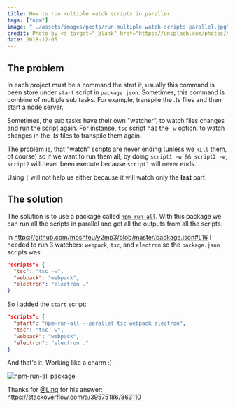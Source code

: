 ```yaml
---
title: How to run multiple watch scripts in paraller
tags: ["npm"]
image: "../assets/images/posts/run-multiple-watch-scripts-parallel.jpg"
credit: Photo by <a target="_blank" href="https://unsplash.com/photos/ApjcYVl-h-o?utm_source=unsplash&amp;utm_medium=referral&amp;utm_content=creditCopyText">Bence ▲ Boros</a> on <a href="/search/photos/parallel-space?utm_source=unsplash&amp;utm_medium=referral&amp;utm_content=creditCopyText">Unsplash</a>
date: 2018-12-05
---
```


## The problem

In each project must be a command the start it, usually this command is been store under `start` script in `package.json`. Sometimes, this command is combine of multiple sub tasks. For example, transpile the _.ts_ files and then start a node server.

Sometimes, the sub tasks have their own "watcher", to watch files changes and run the script again.
For instanse, `tsc` script has the `-w` option, to watch changes in the _.ts_ files to transpile them again.

The problem is, that "watch" scripts are never ending (unless we `kill` them, of course) so if we want to run them all, by doing `script1 -w && script2 -w`, `script2` will never been execute because `script1` will never ends.

Using `|` will not help us either because it will watch only the **last** part.

## The solution

The solution is to use a package called <a href="https://github.com/mysticatea/npm-run-all" target="_blank">`npm-run-all`</a>. With this package we can run all the scripts in parallel and get all the outputs from all the scripts.

In <a href="my case" target="_blank">https://github.com/moshfeu/y2mp3/blob/master/package.json#L16</a> I needed to run 3 watchers: `webpack`, `tsc`, and `electron` so the `package.json` scripts was:

```json
"scripts": {
  "tsc": "tsc -w",
  "webpack": "webpack",
  "electron": "electron ."
}
```

So I added the `start` script:

```json
"scripts": {
  "start": "npm-run-all --parallel tsc webpack electron",
  "tsc": "tsc -w",
  "webpack": "webpack",
  "electron": "electron ."
}
```

And that's it. Working like a charm :)

<a href="https://www.npmjs.com/package/npm-run-all" target="_blank">
  <img alt="npm-run-all package" src="https://nodei.co/npm/npm-run-all.png?downloads=true&downloadRank=true&stars=true" />
</a>


Thanks for <a href="https://stackoverflow.com/users/1282571/ling" target="_blank">@Ling</a> for his answer: <a href="https://stackoverflow.com/a/39575186/863110" target="_blank">https://stackoverflow.com/a/39575186/863110</a>
